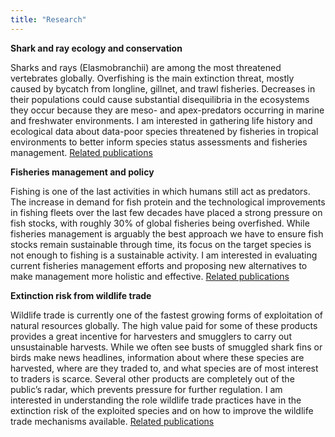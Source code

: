 ```yaml
---
title: "Research"
---
```


**Shark and ray ecology and conservation**


Sharks and rays (Elasmobranchii) are among the most threatened vertebrates globally. Overfishing is the main extinction threat, mostly caused by bycatch from longline, gillnet, and trawl fisheries. Decreases in their populations could cause substantial disequilibria in the ecosystems they occur because they are meso- and apex-predators occurring in marine and freshwater environments. I am interested in gathering life history and ecological data about data-poor species threatened by fisheries in tropical environments to better inform species status assessments and fisheries management. [Related publications](../sub_files/sharks_and_rays.qmd)

**Fisheries management and policy**


Fishing is one of the last activities in which humans still act as predators. The increase in demand for fish protein and the technological improvements in fishing fleets over the last few decades have placed a strong pressure on fish stocks, with roughly 30% of global fisheries being overfished. While fisheries management is arguably the best approach we have to ensure fish stocks remain sustainable through time, its focus on the target species is not enough to fishing is a sustainable activity. I am interested in evaluating current fisheries management efforts and proposing new alternatives to make management more holistic and effective. [Related publications](../docs/sub_files/fisheries_mgmt.html)

**Extinction risk from wildlife trade**


Wildlife trade is currently one of the fastest growing forms of exploitation of natural resources globally. The high value paid for some of these products provides a great incentive for harvesters and smugglers to carry out unsustainable harvests. While we often see busts of smuggled shark fins or birds make news headlines, information about where these species are harvested, where are they traded to, and what species are of most interest to traders is scarce. Several other products are completely out of the public's radar, which prevents pressure for further regulation. I am interested in understanding the role wildlife trade practices have in the extinction risk of the exploited species and on how to improve the wildlife trade mechanisms available. [Related publications](../docs/sub_files/wildlife trade.html)
